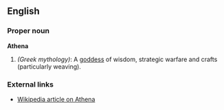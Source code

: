 ==English==

===Proper noun===
'''Athena'''

# ''(Greek mythology)'': A [[goddess]] of wisdom, strategic warfare and crafts (particularly weaving).

===External links===

* [[w:Athena|Wikipedia article on Athena]]